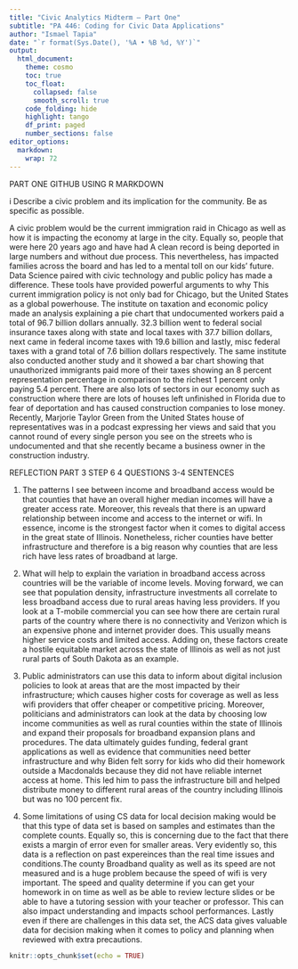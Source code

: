 ```yaml
---
title: "Civic Analytics Midterm – Part One"
subtitle: "PA 446: Coding for Civic Data Applications"
author: "Ismael Tapia"
date: "`r format(Sys.Date(), '%A • %B %d, %Y')`"
output:
  html_document:
    theme: cosmo
    toc: true
    toc_float:
      collapsed: false
      smooth_scroll: true
    code_folding: hide
    highlight: tango
    df_print: paged
    number_sections: false
editor_options:
  markdown:
    wrap: 72
---
```


PART ONE GITHUB USING R MARKDOWN 


i Describe a civic problem and its implication for the community. Be as
specific as possible.

A civic problem would be the current immigration raid in Chicago as well
as how it is impacting the economy at large in the city. Equally so,
people that were here 20 years ago and have had A clean record is being
deported in large numbers and without due process. This nevertheless,
has impacted families across the board and has led to a mental toll on
our kids' future. Data Science paired with civic technology and public
policy has made a difference. These tools have provided powerful
arguments to why This current immigration policy is not only bad for
Chicago, but the United States as a global powerhouse. The institute on
taxation and economic policy made an analysis explaining a pie chart
that undocumented workers paid a total of 96.7 billion dollars annually.
32.3 billion went to federal social insurance taxes along with state and
local taxes with 37.7 billion dollars, next came in federal income taxes
with 19.6 billion and lastly, misc federal taxes with a grand total of
7.6 billion dollars respectively. The same institute also conducted
another study and it showed a bar chart showing that unauthorized
immigrants paid more of their taxes showing an 8 percent representation
percentage in comparison to the richest 1 percent only paying 5.4
percent. There are also lots of sectors in our economy such as
construction where there are lots of houses left unfinished in Florida
due to fear of deportation and has caused construction companies to lose
money. Recently, Marjorie Taylor Green from the United States house of
representatives was in a podcast expressing her views and said that you
cannot round of every single person you see on the streets who is
undocumented and that she recently became a business owner in the
construction industry.



REFLECTION PART 3 STEP 6 4 QUESTIONS 3-4 SENTENCES 

1) The patterns I see between income and broadband access would be that counties that have an overall higher median incomes will have a greater 
access rate. Moreover, this reveals that there is an upward relationship between income and access to the internet or wifi. In essence, income is the strongest
factor when it comes to digital access in the great state of Illinois. Nonetheless, richer counties have better infrastructure and therefore is a big reason why 
counties that are less rich have less rates of broadband at large. 


2) What will help to explain the variation in broadband access across countries will be the variable of income levels. Moving forward, we can see that population density, infrastructure 
investments all correlate to less broadband access due to rural areas having less providers. If you look at a T-mobile commercial you can see how there are certain rural parts of the 
country where there is no connectivity and Verizon which is an expensive phone and internet provider does. This usually means higher service costs and limited access. Adding on, these factors 
create a hostile equitable market across the state of Illinois as well as not just rural parts of South Dakota as an example. 


3) Public administrators can use this data to inform about digital inclusion policies to look at areas that are the most impacted by their infrastructure; which causes higher costs for coverage 
as well as less wifi providers that offer cheaper or competitive pricing. Moreover, politicians and administrators can look at the data by choosing low income communities as well as rural 
counties within the state of Illinois and expand their proposals for broadband expansion plans and procedures. The data ultimately guides funding, federal grant applications as well as 
evidence that communities need better infrastructure and why Biden felt sorry for kids who did their homework outside a Macdonalds because they did not have reliable internet access at home. 
This led him to pass the infrastructure bill and helped distribute money to different rural areas of the country including Illinois but was no 100 percent fix. 


4)  Some limitations of using CS data for local decision making would be that this type of data set is based on samples and estimates than the complete counts. Equally so, this is concerning 
due to the fact that there exists a margin of error even for smaller areas. Very evidently so, this data is a reflection on past expereinces than the real time issues and conditions.The county 
Broadband quality as well as its speed are not measured and is a huge problem because the speed of wifi is very important. The speed and quality determine if you can get your homework in on time 
as well as be able to review lecture slides or be able to have a tutoring session with your teacher or professor. This can also impact understanding and impacts school performances. Lastly even
if there are challenges in this data set, the ACS data gives valuable data for decision making when it comes to policy and planning when reviewed with extra precautions. 



```r
knitr::opts_chunk$set(echo = TRUE)
```





